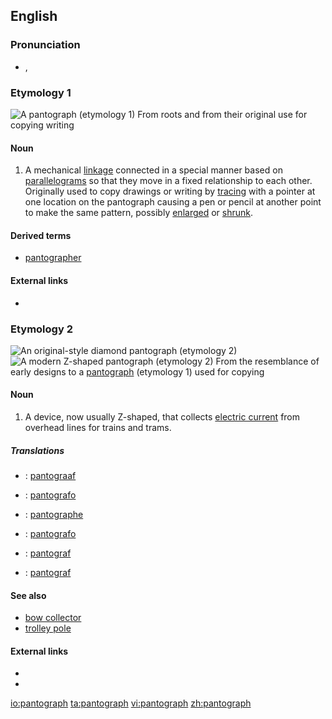 ==English==

===Pronunciation===
* {{a|UK}} {{IPA|/ˈpænt.ə.gɹæf/}}, {{SAMPA|/"p{nt.@.gr{f/}}

===Etymology 1===
[[Image:Pantograph (cropped).jpg|thumb|A '''pantograph''' (etymology 1)]]
From {{Gr.}} roots {{term|sc=Grek|παντ-||all, every}} and {{term|sc=Grek|γραφ||to write}} from their original use for copying writing

====Noun====
{{en-noun}}

# A mechanical [[linkage]] connected in a special manner based on [[parallelogram]]s so that they move in a fixed relationship to each other.  Originally used to copy drawings or writing by [[tracing]] with a pointer at one location on the pantograph causing a pen or pencil at another point to make the same pattern, possibly [[enlarged]] or [[shrunk]].

====Derived terms====
*[[pantographer]]

====External links====
* {{pedialite|Pantograph}}

===Etymology 2===
[[Image:Schynige Platte diamond pantograph.jpg|thumb|An original-style diamond '''pantograph''' (etymology 2)]]
[[Image:Pantograaf lichtrail.jpg|thumb|A modern Z-shaped '''pantograph''' (etymology 2)]]
From the resemblance of early designs to a [[#Etymology 1|pantograph]] (etymology 1) used for copying

====Noun====
{{en-noun}}

# {{rail transport}} A device, now usually Z-shaped, that collects [[electric current]] from overhead lines for trains and trams.

=====Translations=====
{{trans-top|rail transport: Device that collects electric current from overhead lines}}
{{trans-mid}}
{{trans-bottom}}
{{checktrans-top}}
* {{ttbc|Dutch}}: [[pantograaf]]
* {{ttbc|Esperanto}}: [[pantografo]]
* {{ttbc|French}}: [[pantographe]]
{{trans-mid}}
* {{ttbc|Italian}}: [[pantografo]]
* {{ttbc|Norwegian}}: [[pantograf]]
* {{ttbc|Polish}}: [[pantograf]]
{{trans-bottom}}

====See also====
* [[bow collector]]
* [[trolley pole]]

====External links====
* {{pedialite|Pantograph (rail)}}
* {{commonslite|Category:Pantographs|Pantographs}}

[[io:pantograph]]
[[ta:pantograph]]
[[vi:pantograph]]
[[zh:pantograph]]